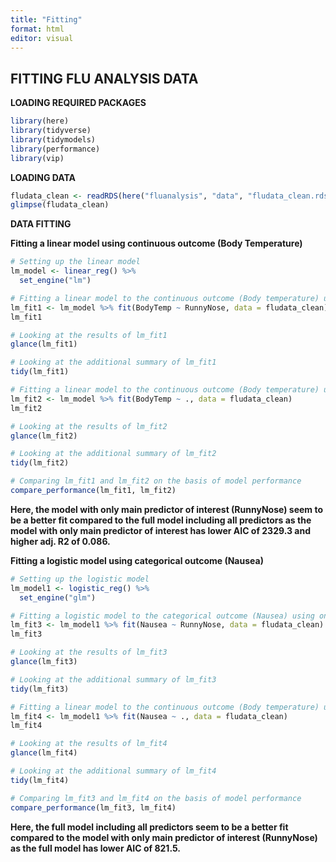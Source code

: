 ```yaml
---
title: "Fitting"
format: html
editor: visual
---
```


## FITTING FLU ANALYSIS DATA

**LOADING REQUIRED PACKAGES**

```r
library(here)
library(tidyverse)
library(tidymodels)
library(performance)
library(vip)
```

**LOADING DATA**

```r
fludata_clean <- readRDS(here("fluanalysis", "data", "fludata_clean.rds"))
glimpse(fludata_clean)
```

**DATA FITTING**

**Fitting a linear model using continuous outcome (Body Temperature)**

```r
# Setting up the linear model
lm_model <- linear_reg() %>%
  set_engine("lm")

# Fitting a linear model to the continuous outcome (Body temperature) using only the main predictor of interest (RunnyNose)
lm_fit1 <- lm_model %>% fit(BodyTemp ~ RunnyNose, data = fludata_clean)
lm_fit1

# Looking at the results of lm_fit1
glance(lm_fit1)

# Looking at the additional summary of lm_fit1
tidy(lm_fit1)

# Fitting a linear model to the continuous outcome (Body temperature) using all the predictors
lm_fit2 <- lm_model %>% fit(BodyTemp ~ ., data = fludata_clean)
lm_fit2

# Looking at the results of lm_fit2
glance(lm_fit2)

# Looking at the additional summary of lm_fit2
tidy(lm_fit2)

# Comparing lm_fit1 and lm_fit2 on the basis of model performance
compare_performance(lm_fit1, lm_fit2)
```

**Here, the model with only main predictor of interest (RunnyNose) seem to be a better fit compared to the full model including all predictors as the model with only main predictor of interest has lower AIC of 2329.3 and higher adj. R2 of 0.086.**

**Fitting a logistic model using categorical outcome (Nausea)**

```r
# Setting up the logistic model
lm_model1 <- logistic_reg() %>%
  set_engine("glm")

# Fitting a logistic model to the categorical outcome (Nausea) using only the main predictor of interest (RunnyNose)
lm_fit3 <- lm_model1 %>% fit(Nausea ~ RunnyNose, data = fludata_clean)
lm_fit3

# Looking at the results of lm_fit3
glance(lm_fit3)

# Looking at the additional summary of lm_fit3
tidy(lm_fit3)

# Fitting a linear model to the continuous outcome (Body temperature) using all the predictors
lm_fit4 <- lm_model1 %>% fit(Nausea ~ ., data = fludata_clean)
lm_fit4

# Looking at the results of lm_fit4
glance(lm_fit4)

# Looking at the additional summary of lm_fit4
tidy(lm_fit4)

# Comparing lm_fit3 and lm_fit4 on the basis of model performance
compare_performance(lm_fit3, lm_fit4)
```

**Here, the full model including all predictors seem to be a better fit compared to the model with only main predictor of interest (RunnyNose) as the full model has lower AIC of 821.5.**
